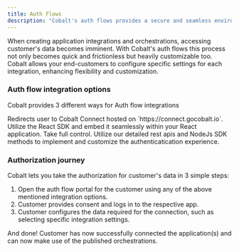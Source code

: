 ```yaml
---
title: Auth Flows
description: "Cobalt's auth flows provides a secure and seamless environment for your users to grant authorization to their data."
---
```


When creating application integrations and orchestrations, accessing customer's data becomes imminent. With Cobalt's auth flows this process not only becomes
quick and frictionless but heavily customizable too. Cobalt allows your end-customers to configure specific settings for each integration, enhancing 
flexibility and customization.

### Auth flow integration options
Cobalt provides 3 different ways for Auth flow integrations

<CardGroup cols={1}>
  <CardGroup cols={2}>
    <Card
        title="Hosted flow"
        icon="pen-to-square"
        href="/guides/auth-flows/hosted-flow"
    >
    Redirects user to Cobalt Connect hosted on `https://connect.gocobalt.io`.
    </Card>
    <Card
      title="Embedded Flow"
      icon="pen-to-square"
      href="/guides/auth-flows/embedded-flow"
    >
    Utilize the React SDK and embed it seamlessly within your React application.
    </Card>
  </CardGroup>
  <Card
    title="Seamless Flow"
    icon="code"
    href="/guides/auth-flows/seamless-flow"
  >
    Take full control. Utilize our detailed rest apis and NodeJs SDK methods to implement and customize the authenticatication experience.
  </Card>
</CardGroup>

### Authorization journey
Cobalt lets you take the authorization for customer's data in 3 simple steps:
1. Open the auth flow portal for the customer using any of the above mentioned integration options.
2. Customer provides consent and logs in to the respective app.
3. Customer configures the data required for the connection, such as selecting specific integration settings. 

<Check>And done! Customer has now successfully connected the application(s) and can now make use of the published orchestrations.</Check>